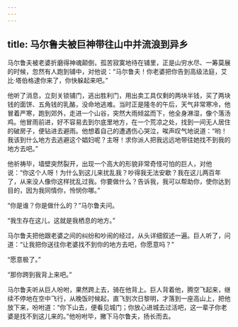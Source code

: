 ```yaml
---
---
---
```

title: 马尔鲁夫被巨神带往山中并流浪到异乡
---




马尔鲁夫被老婆折磨得神魂颠倒，孤苦寂寞地待在铺里，正是山穷水尽、一筹莫展的时候，忽然有人跑到铺中，对他说：“马尔鲁夫！你老婆把你告到高级法庭，艾比·塔伯格逮你来了，你快躲起来吧。”

他听了消息，立刻关锁铺门，逃出胜利门，用出卖工具仅剩的两块半钱，买了两块钱的面饼、五角钱的乳酪，没命地逃难。当时正是隆冬的午后，天气非常寒冷，他冒着严寒，跑到郊外，走进一个山谷，突然大雨倾盆而下，他全身淋湿，像个落汤鸡。他冒雨前进，好不容易去到尔底里地方，在一个荒凉之处，找到一间无人居住的破房子，便钻进去避雨。他想着自己的遭遇伤心哭泣，唉声叹气地说道：“哟！我该到什么地方去逃避这个娼妇呢？主呀！求你派人把我远远地带往她找不到我的地方去吧。”

他祈祷毕，墙壁突然裂开，出现一个高大的形貌非常奇怪可怕的巨人，对他说：“你这个人呀！为什么到这儿来扰乱我？吵得我无法安歇？我在这儿两百年了，从来没人像你这样扰乱过我。你要做什么？告诉我，我可以帮助你，使你达到目的，因为我同情你，怜悯你哪。”

“你是谁？你是做什么的？”马尔鲁夫问。

“我生存在这儿，这就是我栖息的地方。”

马尔鲁夫把他跟老婆之间的纠纷和吵闹的经过，从头详细叙述一遍。巨人听了，问道：“让我把你送往你老婆找不到你的地方去吧，你愿意吗？”

“愿意极了。”

“那你跨到我背上来吧。”

马尔鲁夫听从巨人吩咐，果然跨上去，骑在他背上。巨人背着他，腾空飞起来，继续不停地在空中飞行，从晚饭时候起，直飞到次日黎明，才落到一座高山上，把他放下来，吩咐道：“你下山去，便看见城门；你放心进城去过活吧，这一辈子你老婆是找不到这儿来的。”他吩咐毕，撇下马尔鲁夫，扬长而去。